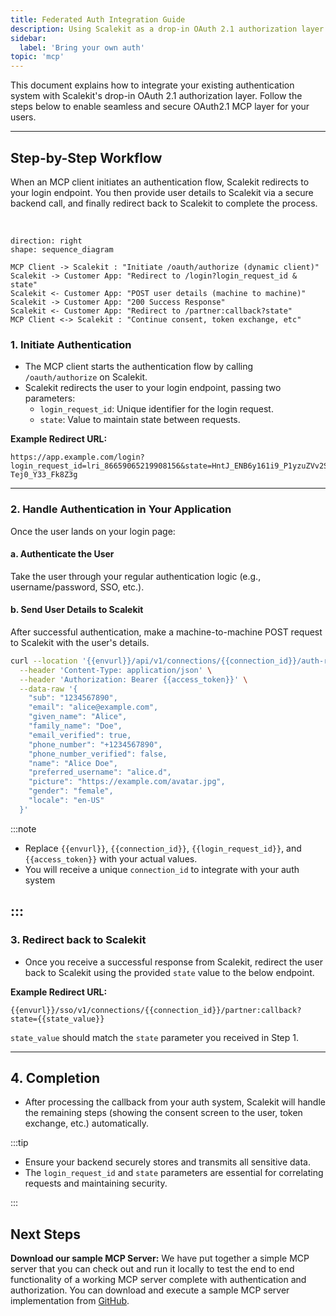 ```yaml
---
title: Federated Auth Integration Guide
description: Using Scalekit as a drop-in OAuth 2.1 authorization layer for your MCP Servers with federated authentication to your existing auth layer.
sidebar:
  label: 'Bring your own auth'
topic: 'mcp'
---
```


This document explains how to integrate your existing authentication system with Scalekit's drop-in OAuth 2.1 authorization layer. Follow the steps below to enable seamless and secure OAuth2.1 MCP layer for your users.

---

## Step-by-Step Workflow

When an MCP client initiates an authentication flow, Scalekit redirects to your login endpoint. You then provide user details to Scalekit via a secure backend call, and finally redirect back to Scalekit to complete the process.

<br />

```d2
direction: right
shape: sequence_diagram

MCP Client -> Scalekit : "Initiate /oauth/authorize (dynamic client)"
Scalekit -> Customer App: "Redirect to /login?login_request_id & state"
Scalekit <- Customer App: "POST user details (machine to machine)"
Scalekit -> Customer App: "200 Success Response"
Scalekit <- Customer App: "Redirect to /partner:callback?state"
MCP Client <-> Scalekit : "Continue consent, token exchange, etc"
```


### 1. Initiate Authentication

- The MCP client starts the authentication flow by calling `/oauth/authorize` on Scalekit.
- Scalekit redirects the user to your login endpoint, passing two parameters:
  - `login_request_id`: Unique identifier for the login request.
  - `state`: Value to maintain state between requests.

**Example Redirect URL:**

```
https://app.example.com/login?login_request_id=lri_86659065219908156&state=HntJ_ENB6y161i9_P1yzuZVv2SSTfD3aZH-Tej0_Y33_Fk8Z3g
```

---

### 2. Handle Authentication in Your Application

Once the user lands on your login page:

#### a. Authenticate the User

Take the user through your regular authentication logic (e.g., username/password, SSO, etc.).

#### b. Send User Details to Scalekit

After successful authentication, make a machine-to-machine POST request to Scalekit with the user's details.


```bash title="Example cURL" showLineNumbers=false wrap
curl --location '{{envurl}}/api/v1/connections/{{connection_id}}/auth-requests/{{login_request_id}}/user' \
  --header 'Content-Type: application/json' \
  --header 'Authorization: Bearer {{access_token}}' \
  --data-raw '{
    "sub": "1234567890",
    "email": "alice@example.com",
    "given_name": "Alice",
    "family_name": "Doe",
    "email_verified": true,
    "phone_number": "+1234567890",
    "phone_number_verified": false,
    "name": "Alice Doe",
    "preferred_username": "alice.d",
    "picture": "https://example.com/avatar.jpg",
    "gender": "female",
    "locale": "en-US"
  }'
```

:::note

- Replace `{{envurl}}`, `{{connection_id}}`, `{{login_request_id}}`, and `{{access_token}}` with your actual values.
- You will receive a unique `connection_id` to integrate with your auth system

:::
---

### 3. Redirect back to Scalekit

- Once you receive a successful response from Scalekit, redirect the user back to Scalekit using the provided `state` value to the below endpoint.

**Example Redirect URL:**

```http title="Example Redirect URL" showLineNumbers=false wrap
{{envurl}}/sso/v1/connections/{{connection_id}}/partner:callback?state={{state_value}}
```

`state_value` should match the `state` parameter you received in Step 1.

---

## 4. Completion

- After processing the callback from your auth system, Scalekit will handle the remaining steps (showing the consent screen to the user, token exchange, etc.) automatically.

:::tip

- Ensure your backend securely stores and transmits all sensitive data.
- The `login_request_id` and `state` parameters are essential for correlating requests and maintaining security.

:::

## Next Steps

**Download our sample MCP Server:** We have put together a simple MCP server that you can check out and run it locally to test the end to end functionality of a working MCP server complete with authentication and authorization. You can download and execute a sample MCP server implementation from <a href="https://github.com/scalekit-inc/mcp-auth-demos" target="_blank" rel="noopener">GitHub</a>.
